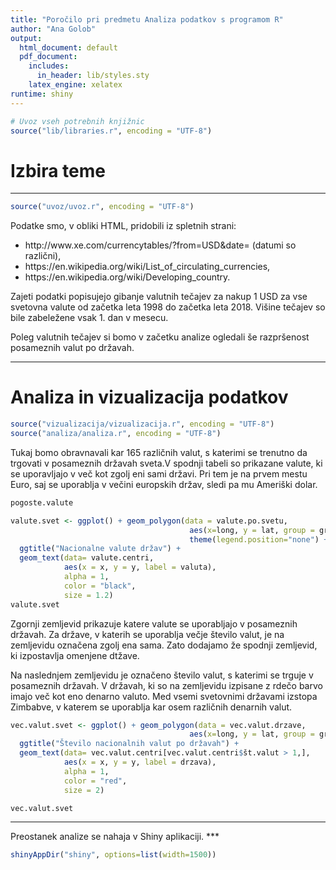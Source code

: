 ---
title: "Poročilo pri predmetu Analiza podatkov s programom R"
author: "Ana Golob"
output:
  html_document: default
  pdf_document:
    includes:
      in_header: lib/styles.sty
    latex_engine: xelatex
runtime: shiny
---

```{r setup, echo=FALSE, results='hide', message=FALSE, warning=FALSE}
# Uvoz vseh potrebnih knjižnic
source("lib/libraries.r", encoding = "UTF-8")
```

# Izbira teme

***

```{r uvoz, echo=FALSE, message=FALSE, warning=FALSE}
source("uvoz/uvoz.r", encoding = "UTF-8")
```

Podatke smo, v obliki HTML, pridobili iz spletnih strani:

* http://www.xe.com/currencytables/?from=USD&date= (datumi so različni),
* https://en.wikipedia.org/wiki/List_of_circulating_currencies,
* https://en.wikipedia.org/wiki/Developing_country.

Zajeti podatki popisujejo gibanje valutnih tečajev za nakup 1 USD za vse svetovna valute od začetka leta 1998 do začetka leta 2018. Višine tečajev so bile zabeležene vsak 1. dan v mesecu.

Poleg valutnih tečajev si bomo v začetku analize ogledali še razpršenost posameznih valut po državah. 

***

# Analiza in vizualizacija podatkov

```{r vizualizacija, echo=FALSE, message=FALSE, warning=FALSE}
source("vizualizacija/vizualizacija.r", encoding = "UTF-8")
source("analiza/analiza.r", encoding = "UTF-8")
```
Tukaj bomo obravnavali kar 165 različnih valut, s katerimi se trenutno da trgovati v posameznih državah sveta.V spodnji tabeli so prikazane valute, ki se uporavljajo v več kot zgolj eni sami državi. Pri tem je na prvem mestu Euro, saj se uporablja v večini europskih držav, sledi pa mu Ameriški dolar.

```{r pogostost, echo=FALSE, message=FALSE, warning=FALSE}
pogoste.valute
```

```{r zemljevid1, echo=FALSE,out.width = '100%', message=FALSE, warning=FALSE, fig.align='center', fig.cap=''}
valute.svet <- ggplot() + geom_polygon(data = valute.po.svetu,
                                        aes(x=long, y = lat, group = group,fill=valuta)) + coord_fixed(1.3) +
                                        theme(legend.position="none") +
  ggtitle("Nacionalne valute držav") +
  geom_text(data= valute.centri,
            aes(x = x, y = y, label = valuta),
            alpha = 1,
            color = "black",
            size = 1.2)
valute.svet
```
Zgornji zemljevid prikazuje katere valute se uporabljajo v posameznih državah.  Za države, v katerih se uporablja večje število valut, je na zemljevidu označena zgolj ena sama. Zato dodajamo že spodnji zemljevid, ki izpostavlja omenjene dtžave.

Na naslednjem zemljevidu je označeno število valut, s katerimi se trguje v posameznih državah. V državah, ki so na zemljevidu izpisane z rdečo barvo imajo več kot eno denarno valuto. Med vsemi svetovnimi državami izstopa Zimbabve, v katerem se uporablja kar osem različnih denarnih valut.


```{r zemljevid2, echo=FALSE, out.width = '100%', message=FALSE, warning=FALSE, fig.align='center', fig.cap=''}
vec.valut.svet <- ggplot() + geom_polygon(data = vec.valut.drzave,
                                        aes(x=long, y = lat, group = group,fill=št.valut)) + coord_fixed(1.3) +
  ggtitle("Število nacionalnih valut po državah") +
  geom_text(data= vec.valut.centri[vec.valut.centri$št.valut > 1,],
            aes(x = x, y = y, label = drzava),
            alpha = 1,
            color = "red",
            size = 2)

vec.valut.svet
```


***

Preostanek analize se nahaja v Shiny aplikaciji.
***

```{r shiny, echo = FALSE, warning=FALSE}
shinyAppDir("shiny", options=list(width=1500))
```
